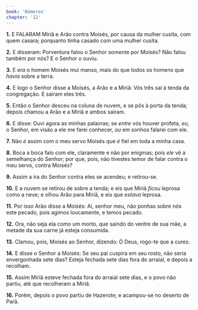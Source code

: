 ```yaml
---
book: 'Números'
chapter: '12'
---
```


**1.** E FALARAM Miriã e Arão contra Moisés, por causa da mulher cusita, com quem casara; porquanto tinha casado com uma mulher cusita.

**2.** E disseram: Porventura falou o Senhor somente por Moisés? Não falou também por nós? E o Senhor o ouviu.

**3.** E *era* o homem Moisés mui manso, mais do que todos os homens que *havia* sobre a terra.

**4.** E logo o Senhor disse a Moisés, a Arão e a Miriã: Vós três saí à tenda da congregação. E saíram eles três.

**5.** Então o Senhor desceu na coluna de nuvem, e se pôs à porta da tenda; depois chamou a Arão e a Miriã e ambos saíram.

**6.** E disse: Ouvi agora as minhas palavras; se *entre* vós houver profeta, *eu,* o Senhor, em visão a ele me farei conhecer, *ou* em sonhos falarei com ele.

**7.** Não *é* assim com o meu servo Moisés que *é* fiel em toda a minha casa.

**8.** Boca a boca falo com ele, claramente e não por enigmas; pois *ele* vê a semelhança do Senhor; por que, pois, não tivestes temor de falar contra o meu servo, contra Moisés?

**9.** Assim a ira do Senhor contra eles se acendeu; e retirou-se.

**10.** E a nuvem se retirou de sobre a tenda; e eis que Miriã *ficou* leprosa como a neve; e olhou Arão para Miriã, e eis que *estava* leprosa.

**11.** Por isso Arão disse a Moisés: Ai, senhor meu, não ponhas sobre nós este pecado, pois agimos loucamente, e temos pecado.

**12.** Ora, não seja ela como um morto, que saindo do ventre de sua mãe, a metade da sua carne já esteja consumida.

**13.** Clamou, pois, Moisés ao Senhor, dizendo: Ó Deus, rogo-te que a cures.

**14.** E disse o Senhor a Moisés: Se seu pai cuspira em seu rosto, não seria envergonhada sete dias? Esteja fechada sete dias fora do arraial, e depois a recolham.

**15.** Assim Miriã esteve fechada fora do arraial sete dias, e o povo não partiu, até que recolheram a Miriã.

**16.** Porém, depois o povo partiu de Hazerote; e acampou-se no deserto de Parã.